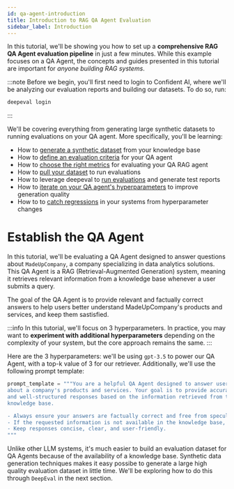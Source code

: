 ```yaml
---
id: qa-agent-introduction
title: Introduction to RAG QA Agent Evaluation
sidebar_label: Introduction
---
```


In this tutorial, we'll be showing you how to set up a **comprehensive RAG QA Agent evaluation pipeline** in just a few minutes. While this example focuses on a QA Agent, the concepts and guides presented in this tutorial are important for _anyone building RAG systems_.

:::note
Before we begin, you'll first need to login to Confident AI, where we'll be analyzing our evaluation reports and building our datasets. To do so, run:

```bash
deepeval login
```

:::

We'll be covering everything from generating large synthetic datasets to running evaluations on your QA agent. More specifically, you'll be learning:

- How to [generate a synthetic dataset](#etablish-the-qa-agent) from your knowledge base
- How to [define an evaluation criteria](#etablish-the-qa-agent) for your QA agent
- How to [choose the right metrics](#etablish-the-qa-agent) for evaluating your QA RAG agent
- How to [pull your dataset](#etablish-the-qa-agent) to run evaluations
- How to leverage deepeval to [run evaluations](#etablish-the-qa-agent) and generate test reports
- How to [iterate on your QA agent's hyperparameters](#etablish-the-qa-agent) to improve generation quality
- How to to [catch regressions](#etablish-the-qa-agent) in your systems from hyperparameter changes

# Establish the QA Agent

In this tutorial, we'll be evaluating a QA Agent designed to answer questions about `MadeUpCompany`, a company specializing in data analytics solutions. This QA Agent is a RAG (Retrieval-Augmented Generation) system, meaning it retrieves relevant information from a knowledge base whenever a user submits a query.

The goal of the QA Agent is to provide relevant and factually correct answers to help users better understand MadeUpCompany's products and services, and keep them sastisfied.

:::info
In this tutorial, we'll focus on 3 hyperparameters. In practice, you may want to **experiment with additional hyperparameters** depending on the complexity of your system, but the core approach remains the same.
:::

Here are the 3 hyperparameters: we'll be using `gpt-3.5` to power our QA Agent, with a top-k value of 3 for our retriever. Additionally, we'll use the following prompt template:

```python
prompt_template = """You are a helpful QA Agent designed to answer user questions
about a company's products and services. Your goal is to provide accurate, relevant,
and well-structured responses based on the information retrieved from the company's
knowledge base.

- Always ensure your answers are factually correct and free from speculation.
- If the requested information is not available in the knowledge base, state that you do not have sufficient information rather than making assumptions.
- Keep responses concise, clear, and user-friendly.
"""
```

Unlike other LLM systems, it's much easier to build an evaluation dataset for QA Agents because of the availability of a knowledge base. Synthetic data generation techniques makes it easy possibe to generate a large high quality evaluation dataset in little time. We'll be exploring how to do this through `DeepEval` in the next section.
